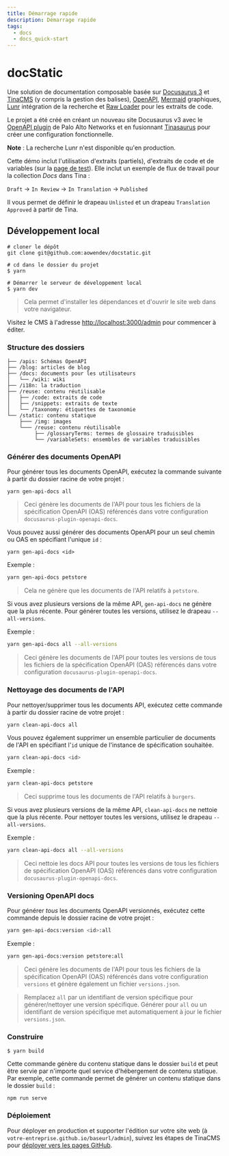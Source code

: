 ```yaml
---
title: Démarrage rapide
description: Démarrage rapide
tags:
  - docs
  - docs_quick-start
---
```


# docStatic

Une solution de documentation composable basée sur [Docusaurus 3](https://docusaurus.io/) et [TinaCMS](https://tina.io/) (y compris la gestion des balises), [OpenAPI](https://swagger.io/specification/), [Mermaid](https://mermaid.js.org/) graphiques, [Lunr](https://lunrjs.com/) intégration de la recherche et [Raw Loader](https://github.com/webpack-contrib/raw-loader) pour les extraits de code.

Le projet a été créé en créant un nouveau site Docusaurus v3 avec le [OpenAPI plugin](https://github.com/PaloAltoNetworks/docusaurus-openapi-docs) de Palo Alto Networks et en fusionnant [Tinasaurus](https://github.com/tinacms/tinasaurus) pour créer une configuration fonctionnelle.

**Note** : La recherche Lunr n'est disponible qu'en production.

Cette démo inclut l'utilisation d'extraits (partiels), d'extraits de code et de variables (sur la [page de test](test-page)). Elle inclut un exemple de flux de travail pour la collection *Docs* dans Tina :

`Draft` → `In Review` → `In Translation` → `Published`

Il vous permet de définir le drapeau `Unlisted` et un drapeau `Translation Approved` à partir de Tina.

## Développement local

```shell
# cloner le dépôt
git clone git@github.com:aowendev/docstatic.git

# cd dans le dossier du projet
$ yarn

# Démarrer le serveur de développement local
$ yarn dev
```

> Cela permet d'installer les dépendances et d'ouvrir le site web dans votre navigateur.

Visitez le CMS à l'adresse [http://localhost:3000/admin](http://localhost:3000/admin) pour commencer à éditer.

### Structure des dossiers

```
├── /apis: Schémas OpenAPI
├── /blog: articles de blog
├── /docs: documents pour les utilisateurs
│   └── /wiki: wiki
├── /i18n: la traduction
├── /reuse: contenu réutilisable
│   ├── /code: extraits de code
│   ├── /snippets: extraits de texte
│   └── /taxonomy: étiquettes de taxonomie
└── /static: contenu statique
    ├─── /img: images
    └─── /reuse: contenu réutilisable
         ├── /glossaryTerms: termes de glossaire traduisibles
         └── /variableSets: ensembles de variables traduisibles
```

### Générer des documents OpenAPI

Pour générer tous les documents OpenAPI, exécutez la commande suivante à partir du dossier racine de votre projet :

```
yarn gen-api-docs all
```

> Ceci génère les documents de l'API pour tous les fichiers de la spécification OpenAPI (OAS) référencés dans votre configuration `docusaurus-plugin-openapi-docs`.

Vous pouvez aussi générer des documents OpenAPI pour un seul chemin ou OAS en spécifiant l'unique `id` :

```
yarn gen-api-docs <id>
```

Exemple :

```bash
yarn gen-api-docs petstore
```

> Cela ne génère que les documents de l'API relatifs à `petstore`.

Si vous avez plusieurs versions de la même API, `gen-api-docs` ne génère que la plus récente. Pour générer toutes les versions, utilisez le drapeau `--all-versions`.

Exemple :

```bash
yarn gen-api-docs all --all-versions
```

> Ceci génère les documents de l'API pour toutes les versions de tous les fichiers de la spécification OpenAPI (OAS) référencés dans votre configuration `docusaurus-plugin-openapi-docs`.

### Nettoyage des documents de l'API

Pour nettoyer/supprimer tous les documents API, exécutez cette commande à partir du dossier racine de votre projet :

```bash
yarn clean-api-docs all
```

Vous pouvez également supprimer un ensemble particulier de documents de l'API en spécifiant l'`id` unique de l'instance de spécification souhaitée.

```bash
yarn clean-api-docs <id>
```

Exemple :

```bash
yarn clean-api-docs petstore
```

> Ceci supprime tous les documents de l'API relatifs à `burgers`.

Si vous avez plusieurs versions de la même API, `clean-api-docs` ne nettoie que la plus récente. Pour nettoyer toutes les versions, utilisez le drapeau `--all-versions`.

Exemple :

```bash
yarn clean-api-docs all --all-versions
```

> Ceci nettoie les docs API pour toutes les versions de tous les fichiers de spécification OpenAPI (OAS) référencés dans votre configuration `docusaurus-plugin-openapi-docs`.

### Versioning OpenAPI docs

Pour générer *tous* les documents OpenAPI versionnés, exécutez cette commande depuis le dossier racine de votre projet :

```bash
yarn gen-api-docs:version <id>:all
```

Exemple :

```bash
yarn gen-api-docs:version petstore:all
```

> Ceci génère les documents de l'API pour tous les fichiers de la spécification OpenAPI (OAS) référencés dans votre configuration `versions` et génère également un fichier `versions.json`.

> Remplacez `all` par un identifiant de version spécifique pour générer/nettoyer une version spécifique. Générer pour `all` ou un identifiant de version spécifique met automatiquement à jour le fichier `versions.json`.

### Construire

```
$ yarn build
```

Cette commande génère du contenu statique dans le dossier `build` et peut être servie par n'importe quel service d'hébergement de contenu statique. Par exemple, cette commande permet de générer un contenu statique dans le dossier `build` :

```
npm run serve
```

### Déploiement

Pour déployer en production et supporter l'édition sur votre site web (à `votre-entreprise.github.io/baseurl/admin`), suivez les étapes de TinaCMS pour [déployer vers les pages GitHub](https://tina.io/docs/tina-cloud/deployment-options/github-pages).
